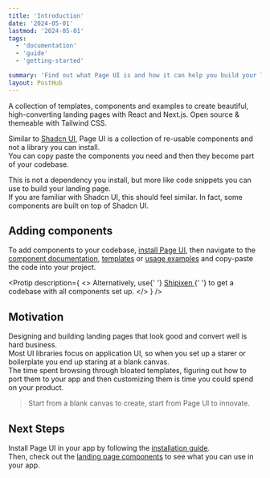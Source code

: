 ```yaml
---
title: 'Introduction'
date: '2024-05-01'
lastmod: '2024-05-01'
tags:
  - 'documentation'
  - 'guide'
  - 'getting-started'

summary: 'Find out what Page UI is and how it can help you build your landing page with React and Next.js, using Tailwind CSS and Shadcn UI.'
layout: PostHub
---
```


<span className="text-xl not-prose">
  A collection of templates, components and examples to create beautiful,
  high-converting landing pages with React and Next.js. Open source & themeable
  with Tailwind CSS.
</span>

Similar to [Shadcn UI](https://ui.shadcn.com/), Page UI is a collection of re-usable components and not a library you can install.<br/>
You can copy paste the components you need and then they become part of your codebase.

This is not a dependency you install, but more like code snippets you can use to build your landing page.<br/>
If you are familiar with Shadcn UI, this should feel similar. In fact, some components are built on top of Shadcn UI.

## Adding components

To add components to your codebase, [install Page UI](/docs/installation#main), then navigate to the [component documentation](/docs/landing-page-components), [templates](https://shipixen.com/demo/landing-page-templates) or [usage examples](https://shipixen.com/demo/landing-page-component-examples) and copy-paste the code into your project.

<Protip
  description={
    <>
      Alternatively, use{' '}
      <a className="fancy-link" href="https://shipixen.com">
        Shipixen
      </a>{' '}
      to get a codebase with all components set up.
    </>
  }
/>

## Motivation

Designing and building landing pages that look good and convert well is hard business.<br/>
Most UI libraries focus on application UI, so when you set up a starer or boilerplate you end up staring at a blank canvas.<br/>
The time spent browsing through bloated templates, figuring out how to port them to your app and then customizing them is time you could spend on your product.

> Start from a blank canvas to create, start from Page UI to innovate.

## Next Steps

Install Page UI in your app by following the [installation guide](/docs/installation).<br/>
Then, check out the [landing page components](/docs/landing-page-components) to see what you can use in your app.
